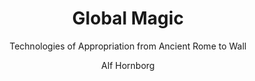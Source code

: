 ---
updated: 2020-08-16
subtitle: 'Technologies of Appropriation from Ancient Rome to Wall'
title: 'Global Magic'
author: 'Alf Hornborg'
published: true
cover: './globalmagic.jpg'
type: ['antibook']
url: 'https://www.librarything.com/work/17612548'
---